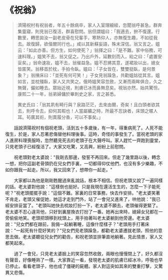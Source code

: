# 《祝翁》

> 濟陽祝村有祝翁者，年五十餘病卒，家人入室理縗絰，忽聞翁呼甚急。群奔集靈寢，則見翁已復活，群喜慰問。翁但謂媼曰：「我適去，拚不復還。行數里，轉思拋汝一副老皮骨在兒輩手，寒熱仰人，亦無復生趣，不如從我去。故復歸，欲偕爾同行也。」咸以其新蘇妄語，殊未深信。翁又言之。媼云：「如此亦善。但方生，如何使死？」翁揮之曰：「是不難。家中俗務，可速料理。」媼笑不去，翁又促之。乃出戶外，延數刻而入，紿之曰：「處置安妥矣。」翁命速妝，媼不去，翁催益急。媼不忍拂其意，遂裙妝以出，媳女皆匿笑。翁移首於枕，手拍令臥。媼曰：「子女皆在，雙雙挺臥，是何景象？」翁捶床曰：「並死有何可笑！」子女見翁躁急，共勸媼姑從其言。媼如言，並枕殭臥，家人又共笑之。俄時媼笑容忽斂，又漸而兩眸俱合，久之無聲，儼如睡去。眾始近視，則膚已冰而鼻無息矣。視翁亦然，始共驚怛。康熙二十一年，翁弟婦傭於畢刺史之家，言之甚悉。
>
> 異史氏曰：「翁其夙有畸行與？泉路茫茫，去來由爾，奇矣！且白頭者欲其去，則呼令去，抑何其暇也！人當屬纊之時，所最不忍訣者，床頭之暱人耳。茍廣其術，則賣履分香，可以不事矣。」

&emsp;&emsp;話說濟陽祝村有個祝老頭，活到五十多歲後，有一年，得重病死了。人死不能復生，於是，家人忍著悲傷替他料理後事。這時，奇怪的事發生了。當祝老頭的家人進房料理喪服時，忽然聽見死去的老頭子在大聲呼叫。家人趕忙一齊跑到靈堂，只見老頭子已經復活了。大家又吃驚，又高興，紛紛上前慰問。

&emsp;&emsp;祝老頭對老太婆說："我剛去那邊，發誓不再回來。但走了幾里路以後，轉念一想，把你這副老骨頭扔在兒女們手裏，一切都得仰仗他們，也沒有多少樂趣，不如你跟我一起走。所以，我又回來了，想帶你一起走。"

&emsp;&emsp;大家都以為他是剛剛甦醒過來亂說話，根本不相信。但祝老頭又說了一遍同樣的話。老太婆對他說："這樣倒也挺好。只是我現在還活生生的，怎麼一下子能死呢？"祝老頭擺擺手說："這個不難。家裏的日常事務，快去作安排。"老太婆笑著不肯走，老頭又催促她，她這才走到門外，站了一會兒又進來了，哄他說："我已經安排妥當了。"老頭叫她快去梳妝打扮一下，老太婆不願去，老頭催得更緊了。老太婆不忍心違背他，只好到裏屋換衣打扮了一番。她再出來時，媳婦女兒都在一旁偷偷地笑。老頭把頭移到枕頭上，用手拍著叫老太婆躺到他旁邊。老太婆說："兒女們都在跟前，我倆一起躺著睡，這像什麼樣子？"老頭用手打著床說："一起死有什麼好笑的？"兒女們見老頭躁急，都勸老太婆遷就老頭，照他的意思去做。老太婆聽從兒女們的勸告，和祝老頭並排筆直地躺著。見此情景，家人又都笑起來。

&emsp;&emsp;過了一會兒，只見老太婆臉上的笑容忽然收斂，兩眼也慢慢閉上了，好久都沒有聲音，好像睡熟了一樣。大家靠近一看，發現老太婆的肌膚已經冰冷，呼吸也早已停止。看看老頭子，他也成了僵硬的屍體。家人對這突如其來的雙重打擊，又驚異又悲傷。
